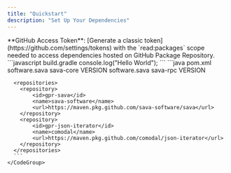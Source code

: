 ```yaml
---
title: "Quickstart"
description: "Set Up Your Dependencies"
---
```


<Info>
  **GitHub Access Token**: [Generate a classic token](https://github.com/settings/tokens) with the `read:packages` scope needed to access
  dependencies hosted on GitHub Package Repository.
</Info>

<Tabs>
  <Tab title="Gradle">
    <CodeGroup>
      ```javascript build.gradle
      console.log("Hello World");
      ```
    </CodeGroup>
  </Tab>

  <Tab title="Maven">
    <CodeGroup>
      ```java pom.xml
      <dependencies>
          <dependency>
              <groupId>software.sava</groupId>
              <artifactId>sava-core</artifactId>
              <version>VERSION</version>
          </dependency>
          <dependency>
              <groupId>software.sava</groupId>
              <artifactId>sava-rpc</artifactId>
              <version>VERSION</version>
          </dependency>
      </dependencies>

      <repositories>
        <repository>
            <id>gpr-sava</id>
            <name>sava-software</name>
            <url>https://maven.pkg.github.com/sava-software/sava</url>
        </repository>
        <repository>
            <id>gpr-json-iterator</id>
            <name>comodal</name>
            <url>https://maven.pkg.github.com/comodal/json-iterator</url>
        </repository>
      </repositories>
      ```
    </CodeGroup>
  </Tab>
</Tabs>